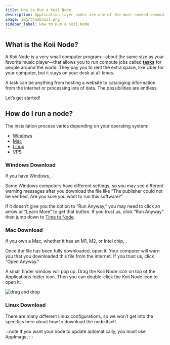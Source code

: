 ```yaml
---
title: How to Run a Koii Node
description: Application layer nodes are one of the most-needed commodities in Web3.
image: img/thumbnail.png
sidebar_label: How to Run a Koii Node
---
```



<DesktopNodeButton />

<h2 id="what-exactly-is-a-koii-node" style={{ fontSize: "32px" }}>
  What is the Koii Node?
</h2>

A Koii Node is a very small computer program—about the same size as your favorite music player—that allows you to run compute jobs called **[tasks](/concepts/what-are-tasks/what-are-tasks/)** for people around the world. They pay you to rent the extra space, like Uber for your computer, but it stays on your desk at all times.

A task can be anything from hosting a website to cataloging information from the internet or processing lots of data. The possibilities are endless.

Let’s get started!

<h2 id="how-do-i-run-a-node" style={{ fontSize: "32px" }}>
  How do I run a node?
</h2>

The installation process varies depending on your operating system:

- [Windows](#windows-download)
- [Mac](#mac-download)
- [Linux](#linux-download)
- [VPS](/run-a-node/task-nodes/Running-on-VPS)

### Windows Download

If you have Windows, <DownloadLinks os="Windows" />.

Some Windows computers have different settings, so you may see different warning messages after you download the file like “The publisher could not be verified. Are you sure you want to run this software?”

If it doesn’t give you the option to “Run Anyway,” you may need to click an arrow or “Learn More” to get that button. If you trust us, click “Run Anyway” then jump down to [Time to Node](#time-to-node).

### Mac Download

If you own a Mac, whether it has an M1, M2, or Intel chip, <DownloadLinks os="Mac" />.

Once the file has been fully downloaded, open it. Your computer will warn you that you downloaded this file from the internet. If you trust us, click “Open Anyway.”

A small finder window will pop up. Drag the Koii Node icon on top of the Applications folder icon. Then you can double-click the Koii Node icon to open it.

![drag and drop](./img/drag%20and%20drop.png)

### Linux Download

There are many different Linux configurations, so we won’t get into the specifics here about how to download the node itself.

:::note
If you want your node to update automatically, you must use AppImage, <DownloadLinks os="LinuxUniversal" />
:::
